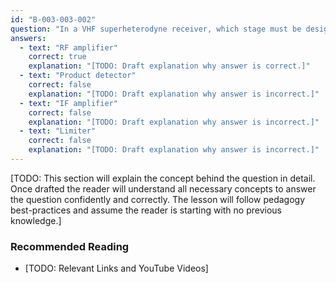 ```yaml
---
id: "B-003-003-002"
question: "In a VHF superheterodyne receiver, which stage must be designed to produce very little noise?"
answers:
  - text: "RF amplifier"
    correct: true
    explanation: "[TODO: Draft explanation why answer is correct.]"
  - text: "Product detector"
    correct: false
    explanation: "[TODO: Draft explanation why answer is incorrect.]"
  - text: "IF amplifier"
    correct: false
    explanation: "[TODO: Draft explanation why answer is incorrect.]"
  - text: "Limiter"
    correct: false
    explanation: "[TODO: Draft explanation why answer is incorrect.]"
---
```


[TODO: This section will explain the concept behind the question in detail. Once drafted the reader will understand all necessary concepts to answer the question confidently and correctly. The lesson will follow pedagogy best-practices and assume the reader is starting with no previous knowledge.]

### Recommended Reading

- [TODO: Relevant Links and YouTube Videos]
